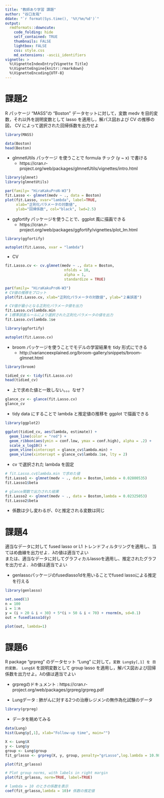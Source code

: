 ```yaml
---
title: "教師あり学習 課題"
author: "谷口友哉"
ddate: "`r format(Sys.time(), '%Y/%m/%d')`"
output:
  rmdformats::downcute:
    code_folding: hide
    self_contained: TRUE
    thumbnails: FALSE
    lightbox: FALSE
    css: style.css
    md_extensions: -ascii_identifiers
vignette: >
  %\VignetteIndexEntry{Vignette Title}
  %\VignetteEngine{knitr::rmarkdown}
  %\VignetteEncoding{UTF-8}
---
```


# 課題2  

R パッケージ "MASS"の "Boston" データセットに対して，変数 medv を目的変数，それ以外を説明変数として lasso を適用し，解パス図および CV の推移の図， CV によって選択された回帰係数を出力せよ

```r
library(MASS)
```
```r
data(Boston)
head(Boston)
```


* glmnetUtils パッケージ を使うことで formula チック (y ~ x) で書ける
  * https://cran.r-project.org/web/packages/glmnetUtils/vignettes/intro.html

```r
library(glmnet)
library(glmnetUtils)
```

```r
par(family= "HiraKakuProN-W3")
fit.Lasso <- glmnet(medv ~ ., data = Boston)
plot(fit.Lasso, xvar="lambda", label=TRUE,
     xlab="正則化パラメータの対数値", 
     ylab="回帰係数", col="black", lwd=2.5)
```

* ggfortify パッケージを使うことで、ggplot 風に描画できる
  * https://cran.r-project.org/web/packages/ggfortify/vignettes/plot_lm.html

```r
library(ggfortify)
```

```r
autoplot(fit.Lasso, xvar = "lambda")
```


* CV

```r
fit.Lasso.cv <- cv.glmnet(medv ~ ., data = Boston,
                           nfolds = 10,
                           alpha = 1, 
                           standardize = TRUE)
```

```r
par(family= "HiraKakuProN-W3")
# CV値の推移をプロット
plot(fit.Lasso.cv, xlab="正則化パラメータの対数値", ylab="２乗誤差")
```

```r
# CV値が最小となる正則化パラメータ値を出力
fit.Lasso.cv$lambda.min
# 1標準誤差ルールにより選択された正則化パラメータの値を出力
fit.Lasso.cv$lambda.1se
```


```r
library(ggfortify)
```

```r
autoplot(fit.Lasso.cv)
```

* broom パッケージを使うことでモデルの学習結果を tidy 形式にできる
  * http://varianceexplained.org/broom-gallery/snippets/broom-glmnet.html

```r
library(broom)
```

```r
tidied_cv <- tidy(fit.Lasso.cv)
head(tidied_cv)
```


* 上で求めた値と一致しない。。。なぜ？
```r
glance_cv <- glance(fit.Lasso.cv)
glance_cv
```


* tidy data にすることで lambda と推定値の推移を ggplot で描画できる

```r
library(ggplot2)
```

```r
ggplot(tidied_cv, aes(lambda, estimate)) + 
  geom_line(color = "red") +
  geom_ribbon(aes(ymin = conf.low, ymax = conf.high), alpha = .2) +
  scale_x_log10() +
  geom_vline(xintercept = glance_cv$lambda.min) +
  geom_vline(xintercept = glance_cv$lambda.1se, lty = 2)
```

* cv で選択された lambda を固定

```r
# fit.Lasso.cv$lambda.min で求めた値
fit.Lasso1 <- glmnet(medv ~ ., data = Boston,lambda = 0.02800535)
fit.Lasso1$beta
```


```r
# glance関数で出力された結果
fit.Lasso2 <- glmnet(medv ~ ., data = Boston,lambda = 0.02325053)
fit.Lasso2$beta
```

* 係数は少し変わるが、0と推定される変数は同じ

# 課題4

適当なデータに対して fused lasso or L1 トレンドフィルタリングを適用し、当てはめ曲線を出力せよ．𝜆の値は適当でよい  
または、適当なデータに対してグラフィカルlassoを適用し、推定されたグラフを出力せよ．𝜆の値は適当でよい

* genlassoパッケージのfusedlasso1dを用いることでfused lassoによる推定を行える

```r
library(genlasso)
```

```r
set.seed(1)
n = 100
i = 1:n
y = (i > 20 & i < 30) + 5*(i > 50 & i < 70) + rnorm(n, sd=0.1)
out = fusedlasso1d(y)
```


```r
plot(out, lambda=1)
```


# 課題6 

R package "grpreg" のデータセット "Lung" に対して，`変数 Lung$y[,1] を 目的変数， Lung$X` を説明変数として group lasso を適用し，解パス図および回帰係数を出力せよ。𝜆の値は適当でよい

* grpregのドキュメント : https://cran.r-project.org/web/packages/grpreg/grpreg.pdf

* Lungデータ : 肺がんに対する2つの治療レジメンの無作為化試験のデータ

```r
library(grpreg)
```

* データを眺めてみる

```r
data(Lung)
hist(Lung$y[,1], xlab="Follow-up time", main="")
```

```r
X <- Lung$X
y <- Lung$y
group <- Lung$group
fit_grlasso <- grpreg(X, y, group, penalty="grLasso",log.lambda = 10.9897)

```

```r
plot(fit_grlasso)
```

```r
# Plot group norms, with labels in right margin
plot(fit_grlasso, norm=TRUE, label=TRUE)
```

```r
# lambda = 10 のときの係数を表示
coef(fit_grlasso,lambda = 10)# 係数の推定値
```





